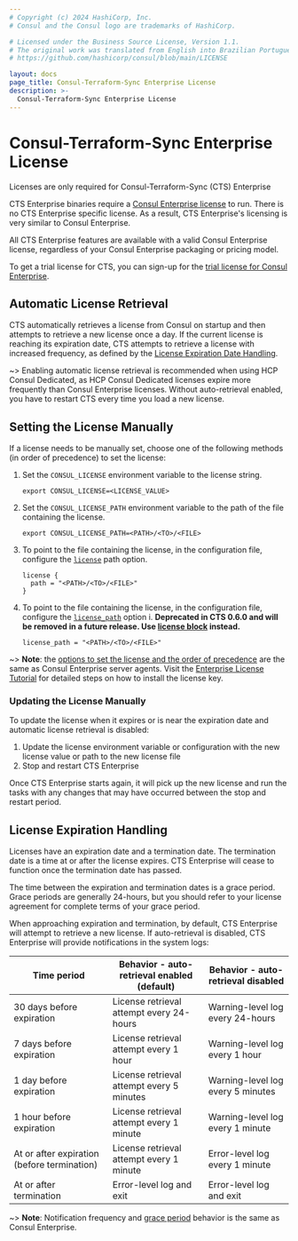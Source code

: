 ```yaml
---
# Copyright (c) 2024 HashiCorp, Inc.
# Consul and the Consul logo are trademarks of HashiCorp.

# Licensed under the Business Source License, Version 1.1.
# The original work was translated from English into Brazilian Portuguese.
# https://github.com/hashicorp/consul/blob/main/LICENSE

layout: docs
page_title: Consul-Terraform-Sync Enterprise License
description: >-
  Consul-Terraform-Sync Enterprise License
---
```


# Consul-Terraform-Sync Enterprise License

<EnterpriseAlert>
  Licenses are only required for Consul-Terraform-Sync (CTS) Enterprise
</EnterpriseAlert>

CTS Enterprise binaries require a [Consul Enterprise license](/consul/docs/enterprise/license) to run. There is no CTS Enterprise specific license. As a result, CTS Enterprise's licensing is very similar to Consul Enterprise.

All CTS Enterprise features are available with a valid Consul Enterprise license, regardless of your Consul Enterprise packaging or pricing model.

To get a trial license for CTS, you can sign-up for the [trial license for Consul Enterprise](/consul/docs/enterprise/license/faq#q-where-can-users-get-a-trial-license-for-consul-enterprise).

## Automatic License Retrieval
CTS automatically retrieves a license from Consul on startup and then attempts to retrieve a new license once a day. If the current license is reaching its expiration date, CTS attempts to retrieve a license with increased frequency, as defined by the [License Expiration Date Handling](/consul/docs/nia/enterprise/license#license-expiration-handling).

~> Enabling automatic license retrieval is recommended when using HCP Consul Dedicated, as HCP Consul Dedicated licenses expire more frequently than Consul Enterprise licenses. Without auto-retrieval enabled, you have to restart CTS every time you load a new license.

## Setting the License Manually

If a license needs to be manually set, choose one of the following methods (in order of precedence) to set the license:

1. Set the `CONSUL_LICENSE` environment variable to the license string.

   ```shell-session
   export CONSUL_LICENSE=<LICENSE_VALUE>
   ```

1. Set the `CONSUL_LICENSE_PATH` environment variable to the path of the file containing the license.

   ```shell-session
   export CONSUL_LICENSE_PATH=<PATH>/<TO>/<FILE>
   ```

1. To point to the file containing the license, in the configuration file, configure the [`license`](/consul/docs/nia/configuration#license) path option.

   ```hcl
   license {
     path = "<PATH>/<TO>/<FILE>"
   }
   ```

1. To point to the file containing the license, in the configuration file, configure the [`license_path`](/consul/docs/nia/configuration#license_path) option i. **Deprecated in CTS 0.6.0 and will be removed in a future release. Use [license block](/consul/docs/nia/configuration#license) instead.**

   ```hcl
   license_path = "<PATH>/<TO>/<FILE>"
   ```

~> **Note**: the [options to set the license and the order of precedence](/consul/docs/enterprise/license/overview#binaries-without-built-in-licenses) are the same as Consul Enterprise server agents.
Visit the [Enterprise License Tutorial](/nomad/tutorials/enterprise/hashicorp-enterprise-license?utm_source=docs) for detailed steps on how to install the license key.

### Updating the License Manually
To update the license when it expires or is near the expiration date and automatic license retrieval is disabled:

1. Update the license environment variable or configuration with the new license value or path to the new license file
1. Stop and restart CTS Enterprise

Once CTS Enterprise starts again, it will pick up the new license and run the tasks with any changes that may have occurred between the stop and restart period.

## License Expiration Handling

Licenses have an expiration date and a termination date. The termination date is a time at or after the license expires. CTS Enterprise will cease to function once the termination date has passed.

The time between the expiration and termination dates is a grace period. Grace periods are generally 24-hours, but you should refer to your license agreement for complete terms of your grace period.

When approaching expiration and termination, by default, CTS Enterprise will attempt to retrieve a new license. If auto-retrieval is disabled, CTS Enterprise will provide notifications in the system logs:

| Time period                                 | Behavior - auto-retrieval enabled (default) |Behavior - auto-retrieval disabled |
| ------------------------------------------- |-------------------------------------------- |---------------------------------- |
| 30 days before expiration                   | License retrieval attempt every 24-hours    | Warning-level log every 24-hours  |
| 7 days before expiration                    | License retrieval attempt every 1 hour      | Warning-level log every 1 hour    |
| 1 day before expiration                     | License retrieval attempt every 5 minutes   | Warning-level log every 5 minutes |
| 1 hour before expiration                    | License retrieval attempt every 1 minute    | Warning-level log every 1 minute  |
| At or after expiration (before termination) | License retrieval attempt every 1 minute    | Error-level log every 1 minute    |
| At or after termination                     | Error-level log and exit                    | Error-level log and exit          |

~> **Note**: Notification frequency and [grace period](/consul/docs/enterprise/license/faq#q-is-there-a-grace-period-when-licenses-expire) behavior is the same as Consul Enterprise.
